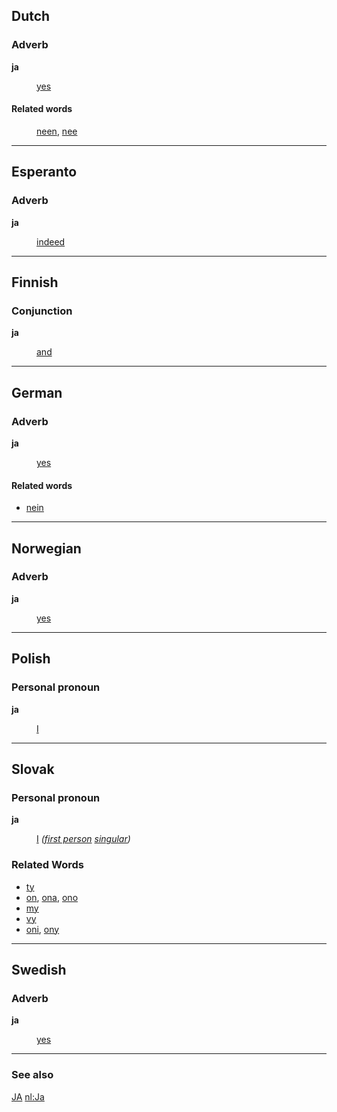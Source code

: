 ==Dutch==
===Adverb===
'''ja'''

: [[yes]]

====Related words====
: [[neen]], [[nee]]

----
==Esperanto==
===Adverb===
'''ja'''

: [[indeed]]

----
==Finnish==
===Conjunction===
'''ja'''

: [[and]]

----
==German==
===Adverb===
'''ja'''

: [[yes]]

====Related words====
* [[nein]]

----
==Norwegian==
===Adverb===
'''ja'''

: [[yes]]

----
==Polish==
===Personal pronoun===
'''ja'''

: [[I]]

----
==Slovak==
===Personal pronoun===
'''ja'''

: [[I]] ''([[first person]] [[singular]])''
===Related Words===
* [[ty]]
* [[on]], [[ona]], [[ono]]
* [[my]]
* [[vy]]
* [[oni]], [[ony]]
----
==Swedish==
===Adverb===
'''ja'''

: [[yes]]

----
===See also===

[[JA]]
[[nl:Ja]]